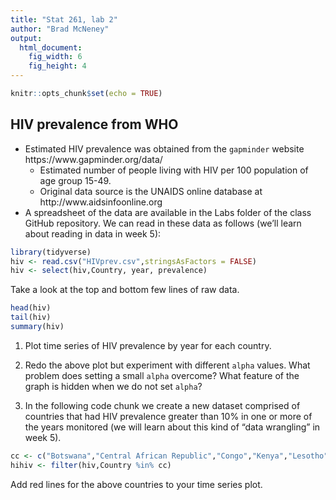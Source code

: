 ```yaml
---
title: "Stat 261, lab 2"
author: "Brad McNeney"
output: 
  html_document:
    fig_width: 6
    fig_height: 4
---
```


```r
knitr::opts_chunk$set(echo = TRUE)
```


## HIV prevalence from WHO

- Estimated HIV prevalence was obtained from the 
`gapminder` website https://www.gapminder.org/data/
    * Estimated number of people living with HIV per 100 population of age group 15-49.
    * Original data source is the UNAIDS online database at 
    http://www.aidsinfoonline.org
    
- A spreadsheet of the data are available in the Labs folder of the class GitHub repository. We 
can read in these data as follows (we'll learn about reading in data in week 5):

```r
library(tidyverse)
hiv <- read.csv("HIVprev.csv",stringsAsFactors = FALSE)
hiv <- select(hiv,Country, year, prevalence)
```

Take a look at the top and bottom few
lines of raw data.

```r
head(hiv)
tail(hiv)
summary(hiv)
```

1. Plot time series of HIV prevalence by year for each country.


2. Redo the above plot but experiment with different `alpha` values. What problem
does setting a small `alpha` overcome? What feature of the graph 
is hidden when we do not set `alpha`?

3. In the following code chunk we create a new dataset comprised of countries that had HIV prevalence 
greater than 10% in one or more of the years monitored (we will learn about this kind of 
"data wrangling" in week 5).

```r
cc <- c("Botswana","Central African Republic","Congo","Kenya","Lesotho","Malawi","Namibia","South Africa","Swaziland","Uganda","Zambia","Zimbabwe")
hihiv <- filter(hiv,Country %in% cc)
```

Add red lines for the above countries to your time series plot.
